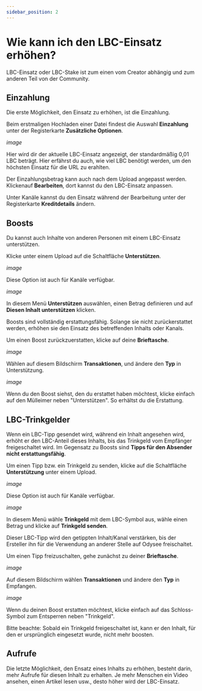 ---
sidebar_position: 2
---

# Wie kann ich den LBC-Einsatz erhöhen? 

LBC-Einsatz oder LBC-Stake ist zum einen vom Creator abhängig und zum anderen Teil von der Community.

## Einzahlung

Die erste Möglichkeit, den Einsatz zu erhöhen, ist die Einzahlung.

Beim erstmaligen Hochladen einer Datei findest die Auswahl **Einzahlung** unter der Registerkarte **Zusätzliche Optionen**.

*image*

Hier wird dir der aktuelle LBC-Einsatz angezeigt, der standardmäßig 0,01 LBC beträgt. Hier erfährst du auch, wie viel LBC benötigt werden, um den höchsten Einsatz für die URL zu erahlten.

Der Einzahlungsbetrag kann auch nach dem Upload angepasst werden. Klickenauf **Bearbeiten**, dort kannst du den LBC-Einsatz anpassen.

Unter Kanäle kannst du den Einsatz während der Bearbeitung unter der Registerkarte **Kreditdetails** ändern.

## Boosts

Du kannst auch Inhalte von anderen Personen mit einem LBC-Einsatz unterstützen. 

Klicke unter einem Upload auf die Schaltfläche **Unterstützen**.

*image*

Diese Option ist auch für Kanäle verfügbar.

*image*

In diesem Menü **Unterstützen** auswählen, einen Betrag definieren und auf **Diesen Inhalt unterstützen** klicken.

Boosts sind vollständig erstattungsfähig. Solange sie nicht zurückerstattet werden, erhöhen sie den Einsatz des betreffenden Inhalts oder Kanals.

Um einen Boost zurückzuerstatten, klicke auf deine **Brieftasche**.

*image*

Wählen auf diesem Bildschirm **Transaktionen**, und ändere den **Typ** in Unterstützung.

*image*

Wenn du den Boost siehst, den du erstattet haben möchtest, klicke einfach auf den Mülleimer neben "Unterstützen". So erhältst du die Erstattung. 

## LBC-Trinkgelder

Wenn ein LBC-Tipp gesendet wird, während ein Inhalt angesehen wird, erhöht er den LBC-Anteil dieses Inhalts, bis das Trinkgeld vom Empfänger freigeschaltet wird. Im Gegensatz zu Boosts sind **Tipps für den Absender nicht erstattungsfähig**.

Um einen Tipp bzw. ein Trinkgeld zu senden, klicke auf die Schaltfläche **Unterstützung** unter einem Upload.

*image*

Diese Option ist auch für Kanäle verfügbar.

*image*

In diesem Menü wähle **Trinkgeld** mit dem LBC-Symbol aus, wähle einen Betrag und klicke auf **Trinkgeld senden**.

Dieser LBC-Tipp wird den getippten Inhalt/Kanal verstärken, bis der Ersteller ihn für die Verwendung an anderer Stelle auf Odysee freischaltet.

Um einen Tipp freizuschalten, gehe zunächst zu deiner **Brieftasche**. 

*image*

Auf diesem Bildschirm wählen **Transaktionen** und ändere den **Typ** in Empfangen.

*image*

Wenn du deinen Boost erstatten möchtest, klicke einfach auf das Schloss-Symbol zum Entsperren neben "Trinkgeld". 

Bitte beachte: Sobald ein Trinkgeld freigeschaltet ist, kann er den Inhalt, für den er ursprünglich eingesetzt wurde, nicht mehr boosten. 

## Aufrufe

Die letzte Möglichkeit, den Ensatz eines Inhalts zu erhöhen, besteht darin, mehr Aufrufe für diesen Inhalt zu erhalten. Je mehr Menschen ein Video ansehen, einen Artikel lesen usw., desto höher wird der LBC-Einsatz.
